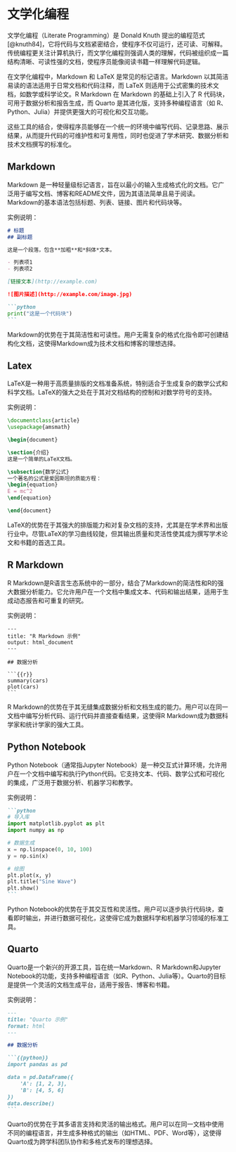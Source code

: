 # 文学化编程

文学化编程（Literate Programming）是 Donald Knuth 提出的编程范式[@knuth84]，它将代码与文档紧密结合，使程序不仅可运行，还可读、可解释。传统编程更关注计算机执行，而文学化编程则强调人类的理解，代码被组织成一篇结构清晰、可读性强的文档，使程序员能像阅读书籍一样理解代码逻辑。

在文学化编程中，Markdown 和 LaTeX 是常见的标记语言。Markdown 以其简洁易读的语法适用于日常文档和代码注释，而 LaTeX 则适用于公式密集的技术文档，如数学或科学论文。R Markdown 在 Markdown 的基础上引入了 R 代码块，可用于数据分析和报告生成，而 Quarto 是其进化版，支持多种编程语言（如 R、Python、Julia）并提供更强大的可视化和交互功能。

这些工具的结合，使得程序员能够在一个统一的环境中编写代码、记录思路、展示结果，从而提升代码的可维护性和可复用性，同时也促进了学术研究、数据分析和技术文档撰写的标准化。

## Markdown

Markdown 是一种轻量级标记语言，旨在以最小的输入生成格式化的文档。它广泛用于编写文档、博客和README文件，因为其语法简单且易于阅读。Markdown的基本语法包括标题、列表、链接、图片和代码块等。

实例说明：

```` markdown
# 标题
## 副标题

这是一个段落，包含**加粗**和*斜体*文本。

- 列表项1
- 列表项2

[链接文本](http://example.com)

![图片描述](http://example.com/image.jpg)

```python
print("这是一个代码块")
```
````

Markdown的优势在于其简洁性和可读性。用户无需复杂的格式化指令即可创建结构化文档，这使得Markdown成为技术文档和博客的理想选择。

## Latex

LaTeX是一种用于高质量排版的文档准备系统，特别适合于生成复杂的数学公式和科学文档。LaTeX的强大之处在于其对文档结构的控制和对数学符号的支持。

实例说明：

```latex
\documentclass{article}
\usepackage{amsmath}

\begin{document}

\section{介绍}
这是一个简单的LaTeX文档。

\subsection{数学公式}
一个著名的公式是爱因斯坦的质能方程：
\begin{equation}
E = mc^2
\end{equation}

\end{document}
```

LaTeX的优势在于其强大的排版能力和对复杂文档的支持，尤其是在学术界和出版行业中。尽管LaTeX的学习曲线较陡，但其输出质量和灵活性使其成为撰写学术论文和书籍的首选工具。

## R Markdown

R Markdown是R语言生态系统中的一部分，结合了Markdown的简洁性和R的强大数据分析能力。它允许用户在一个文档中集成文本、代码和输出结果，适用于生成动态报告和可重复的研究。

实例说明：

```` rmarkdown
---
title: "R Markdown 示例"
output: html_document
---

## 数据分析

```{{r}}
summary(cars)
plot(cars)
```
````

R Markdown的优势在于其无缝集成数据分析和文档生成的能力。用户可以在同一文档中编写分析代码、运行代码并直接查看结果，这使得R Markdown成为数据科学家和统计学家的强大工具。

## Python Notebook

Python Notebook（通常指Jupyter Notebook）是一种交互式计算环境，允许用户在一个文档中编写和执行Python代码。它支持文本、代码、数学公式和可视化的集成，广泛用于数据分析、机器学习和教学。

实例说明：

```` markdown
```python
# 导入库
import matplotlib.pyplot as plt
import numpy as np

# 数据生成
x = np.linspace(0, 10, 100)
y = np.sin(x)

# 绘图
plt.plot(x, y)
plt.title("Sine Wave")
plt.show()
```
````

Python Notebook的优势在于其交互性和灵活性。用户可以逐步执行代码块，查看即时输出，并进行数据可视化，这使得它成为数据科学和机器学习领域的标准工具。

## Quarto

Quarto是一个新兴的开源工具，旨在统一Markdown、R Markdown和Jupyter Notebook的功能，支持多种编程语言（如R、Python、Julia等）。Quarto的目标是提供一个灵活的文档生成平台，适用于报告、博客和书籍。

实例说明：

```` markdown
---
title: "Quarto 示例"
format: html
---

## 数据分析

```{{python}}
import pandas as pd

data = pd.DataFrame({
    'A': [1, 2, 3],
    'B': [4, 5, 6]
})
data.describe()
```
````

Quarto的优势在于其多语言支持和灵活的输出格式。用户可以在同一文档中使用不同的编程语言，并生成多种格式的输出（如HTML、PDF、Word等），这使得Quarto成为跨学科团队协作和多格式发布的理想选择。

